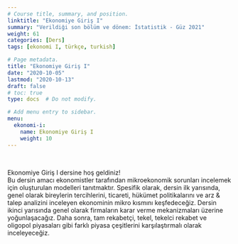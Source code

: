 ```yaml
---
# Course title, summary, and position.
linktitle: "Ekonomiye Giriş I"
summary: "Verildiği son bölüm ve dönem: İstatistik - Güz 2021"
weight: 61
categories: [Ders]
tags: [ekonomi I, türkçe, turkish]

# Page metadata.
title: "Ekonomiye Giriş I"
date: "2020-10-05"
lastmod: "2020-10-13"
draft: false
# toc: true
type: docs  # Do not modify.

# Add menu entry to sidebar.
menu:
  ekonomi-i:
    name: Ekonomiye Giriş I
    weight: 10
---
```


<br>

Ekonomiye Giriş I dersine hoş geldiniz!  
Bu dersin amacı ekonomistler tarafından mikroekonomik sorunları incelemek için oluşturulan modelleri tanıtmaktır. Spesifik olarak, dersin ilk yarısında, genel olarak bireylerin tercihlerini, ticareti, hükümet politikalarını ve arz & talep analizini inceleyen ekonominin mikro kısmını keşfedeceğiz. Dersin ikinci yarısında genel olarak firmaların karar verme mekanizmaları üzerine yoğunlaşacağız. Daha sonra, tam rekabetçi, tekel, tekelci rekabet ve oligopol piyasaları gibi farklı piyasa çeşitlerini karşılaştırmalı olarak inceleyeceğiz.
